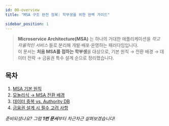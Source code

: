```yaml
---
id: 00-overview
title: "MSA 구조 완전 정복: 학부생을 위한 완벽 가이드"

sidebar_position: 1
---
```


> **Microservice Architecture(MSA)** 는 하나의 거대한 애플리케이션을 _작고 자율적인 서비스_ 들로 분리해 개발·배포·운영하는 패러다임입니다.  
> 이 문서는 **처음 MSA를 접하는 학부생**을 대상으로, 기본 원칙 → 전환 배경 → 데이터 전략 → 금융권 특수 설계 순으로 정리했습니다.

## 목차

1. [MSA 기본 원칙](/docs/msa-architecture/01-msa-principles)
2. [모놀리식 → MSA 전환 배경](/docs/msa-architecture/02-monolith-to-msa)
3. [데이터 중복 vs. Authority DB](/docs/msa-architecture/03-authority-db)
4. [금융권 설계 시 필수 고려 사항](/docs/msa-architecture/04-finance-considerations)

_준비되셨나요? 그럼 **1번 문서**부터 차근차근 살펴보겠습니다!_
